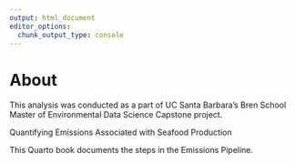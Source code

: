 ```yaml
---
output: html_document
editor_options: 
  chunk_output_type: console
---
```


# About

This analysis was conducted as a part of UC Santa Barbara's Bren School Master of Environmental Data Science Capstone project. 

Quantifying Emissions Associated with Seafood Production


This Quarto book documents the steps in the Emissions Pipeline. 